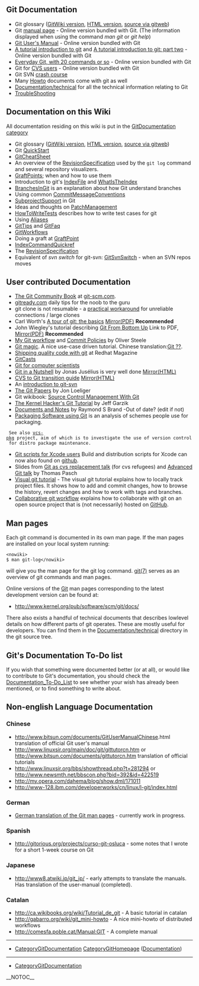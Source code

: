 == Git Documentation ==
* Git glossary ([[GitGlossary|[[GitWiki]] version]], [[http://www.kernel.org/pub/software/scm/git/docs/gitglossary.html|HTML version]], [[http://www.kernel.org/git/?p=git/git.git;a=blob;hb=HEAD;f=Documentation/glossary.txt|source via gitweb]])
* Git [[http://www.kernel.org/pub/software/scm/git/docs|manual page]] - Online version bundled with Git. (The information displayed when using the command <i>man git</i> or <i>git help</i>)
* [[http://www.kernel.org/pub/software/scm/git/docs/user-manual.html|Git User's Manual]] - Online version bundled with Git
* [[http://www.kernel.org/pub/software/scm/git/docs/gittutorial.html|A tutorial introduction to git]] and [[http://www.kernel.org/pub/software/scm/git/docs/gittutorial-2.html|A tutorial introduction to git: part two]] - Online version bundled with Git
* [[http://www.kernel.org/pub/software/scm/git/docs/everyday.html|Everyday Git, with 20 commands or so]] - Online version bundled with Git
* Git for [[http://www.kernel.org/pub/software/scm/git/docs/gitcvs-migration.html|CVS users]] - Online version bundled with Git
* Git SVN [[http://git.or.cz/course/svn.html|crash course]]
* Many [[http://kernel.org/pub/software/scm/git/docs/howto/|Howto]] documents come with git as well
* [[http://repo.or.cz/w/git.git?a=tree;f=Documentation/technical;hb=HEAD|Documentation/technical]] for all the technical information relating to Git
* [[TroubleShooting]]

== Documentation on this Wiki ==
All documentation residing on this wiki is put in the [[CategoryGitDocumentation|[[GitDocumentation]] category]]

* Git glossary ([[GitGlossary|[[GitWiki]] version]], [[http://www.kernel.org/pub/software/scm/git/docs/gitglossary.html|HTML version]], [[http://www.kernel.org/git/?p=git/git.git;a=blob;hb=HEAD;f=Documentation/glossary.txt|source via gitweb]])
* Git [[QuickStart]]
* [[GitCheatSheet]]
* An overview of the [[RevisionSpecification]] used by the <code><nowiki>git log</nowiki></code> command and several repository visualizers.
* [[GraftPoint|[[GraftPoints]]]]; when and how to use them
* Introduction to git's [[IndexFile]] and [[WhatIsTheIndex]]
* [[BranchesInGit]] is an explanation about how Git understand branches
* Using common [[CommitMessageConventions]]
* [[SubprojectSupport]] in Git
* Ideas and thoughts on [[PatchManagement]]
* [[HowToWriteTests]] describes how to write test cases for git
* Using [[Aliases]]
* [[GitTips]] and [[GitFaq]]
* [[GitWorkflows]]
* Doing a graft at [[GraftPoint]]
* [[IndexCommandQuickref]]
* The [[RevisionSpecification]]
* Equivalent of <i>svn switch</i> for git-svn: [[GitSvnSwitch]] - when an SVN repos moves

== User contributed Documentation ==
* [[http://book.git-scm.com/|The Git Community Book]] at [[http://git-scm.com|git-scm.com]].
* [[http://gitready.com/|gitready.com]] daily tips for the noob to the guru
* git clone is not resumable - a [[http://xanjax.org/#gitnote.xml|practical workaround]] for unreliable connections / large clones
* Carl Worth's [[http://cworth.org/hgbook-git/tour/|A tour of git: the basics]] [[http://git-users.googlegroups.com/web/gitbasic.pdf?gda=TjULfjwAAACRcUWZoNoqHn0MmsB4ogNRkdJPXci4pHF-t7wRb-FXv_7_kSc1FlgquWbpkoDUr3jz_JaIg30gP77VRAtzw-G6|Mirror(PDF)]] <b>Recommended</b>
* John Wiegley's tutorial describing [[http://www.newartisans.com/blog_files/git.from.bottom.up.php|Git From Bottom Up]] Link to PDF, [[http://git-users.googlegroups.com/web/gitfrombottomup.pdf?gda=52xMLEQAAACpB0I6kTeoe_gDZwr_Wu3rSzh-BYU3WCJcU16DCLQHrmG1qiJ7UbTIup-M2XPURDRYda-7QfdsxTTX4bqgEJoy1bwkoqS54nAZJJjHLLKkeg|Mirror(PDF)]] <b>Recommended</b>
* [[http://osteele.com/archives/2008/05/my-git-workflow|My Git workflow]] and [[http://osteele.com/archives/2008/05/commit-policies|Commit Policies]] by Oliver Steele
* [[http://www-cs-students.stanford.edu/~blynn/gitmagic/|Git magic]].  A nice use-case driven tutorial. Chinese translation:[[http://docs.google.com/View?id=dfwthj68_675gz3bw8kj|Git ??]].
* [[http://www.redhatmagazine.com/2008/05/02/shipping-quality-code-with-git/|Shipping quality code with git]] at Redhat Magazine
* [[http://www.gitcasts.com/|GitCasts]]
* [[http://eagain.net/articles/git-for-computer-scientists/|Git for computer scientists]]
* [[http://jonas.iki.fi/git_guides/HTML/git_guide|Git in a Nutshell]] by Jonas Jusélius is very well done [[http://www.chem.helsinki.fi/~jonas/git_guides/|Mirror(HTML)]]
* [[http://jonas.iki.fi/git_guides/HTML/CVS2git|CVS to Git transition guide]] [[http://www.chem.helsinki.fi/~jonas/git_guides/|Mirror(HTML)]]
* An [[http://utsl.gen.nz/talks/git-svn/intro.html|introduction to git-svn]]
* [[http://www.jdl.com/papers|The Git Papers]] by Jon Loeliger
* Git wikibook: [[http://en.wikibooks.org/wiki/Source_Control_Management_With_Git|Source Control Management With Git]]
* [[http://linux.yyz.us/git-howto.html|The Kernel Hacker's Git Tutorial]] by Jeff Garzik
* [[http://git.rsbx.net/|Documents and Notes]] by Raymond S Brand -Out of date? (edit if not)
* [[http://www.golden-gryphon.com/software/misc/packaging.html|Packaging Software using Git]] is an analysis of schemes people use for packaging.
  See also [[http://vcs-pkg.org/|vcs-pkg]] project, aim of which is to investigate the use of version control for distro package maintenance.
* [[http://www.jinx.de/teclog/Entries/2009/1/15_Git_and_DMG_build_scripts_for_Xcode.html|Git scripts for Xcode users]] Build and distribution scripts for Xcode can now also found on [[http://github.com/jollyjinx/jnxfree|github]].
* Slides from [[http://www.breitbandig.de/git/git-as-cvs-en.odp|Git as cvs replacement talk]] (for cvs refugees) and [[http://www.breitbandig.de/git/advanced-git-en.odp|Advanced Git talk]] by Thomas Pasch
* [[http://www.ralfebert.de/blog/tools/visual_git_tutorial_1/|Visual git tutorial]] - The visual git tutorial explains how to locally track project files. It shows how to add and commit changes, how to browse the history, revert changes and how to work with tags and branches.
* [[http://www.eqqon.com/index.php/Collaborative_Github_Workflow|Collaborative git workflow]] explains how to collaborate with git on an open source project that is (not necessarily) hosted on [[GitHub]].

== Man pages ==
Each git command is documented in its own man page. If the man pages are installed on your local system running:

<pre><nowiki>
$ man git-log</nowiki></pre>
will give you the man page for the git log command. [[http://www.kernel.org/pub/software/scm/git/docs/git.html|git(7)]] serves as an overview of git commands and man pages.

Online versions of the [[Git]] man pages corresponding to the latest development version can be found at:

* http://www.kernel.org/pub/software/scm/git/docs/
There also exists a handful of technical documents that describes lowlevel details on how different parts of git operates. These are mostly useful for developers. You can find them in the [[http://repo.or.cz/w/git.git?a=tree;f=Documentation/technical;hb=HEAD|Documentation/technical]] directory in the git source tree.

== Git's Documentation To-Do list ==
If you wish that something were documented better (or at all), or would like to contribute to Git's documentation, you should check the [[Documentation_To-Do_List]] to see whether your wish has already been mentioned, or to find something to write about.

== Non-english Language Documentation ==
=== Chinese ===
* http://www.bitsun.com/documents/[[GitUserManualChinese]].html translation of official Git user's manual
* http://www.linuxsir.org/main/doc/git/gittutorcn.htm or http://www.bitsun.com/documents/gittutorcn.htm translation of official tutorials
* http://www.linuxsir.org/bbs/showthread.php?t=281294 or http://www.newsmth.net/bbscon.php?bid=392&id=422519
* http://my.opera.com/dahema/blog/show.dml/171011
* http://www-128.ibm.com/developerworks/cn/linux/l-git/index.html
=== German ===
* [[http://repo.or.cz/w/gitman-de.git|German translation of the Git man pages]] - currently work in progress.
=== Spanish ===
* http://gitorious.org/projects/curso-git-osluca - some notes that I wrote for a short 1-week course on Git
=== Japanese ===
* http://www8.atwiki.jp/git_jp/ - early attempts to translate the manuals.  Has translation of the user-manual (completed).
=== Catalan ===
* http://ca.wikibooks.org/wiki/Tutorial_de_git - A basic tutorial in catalan
* http://gabarro.org/wiki/git_mini-howto - A nice mini-howto of distributed workflows
* http://comesfa.poble.cat/Manual:GIT - A complete manual
----
* [[CategoryGitDocumentation]] [[CategoryGitHomepage]] ([[http://git.or.cz/#documentation|Documentation]])
----
* [[CategoryGitDocumentation]]

__NOTOC__